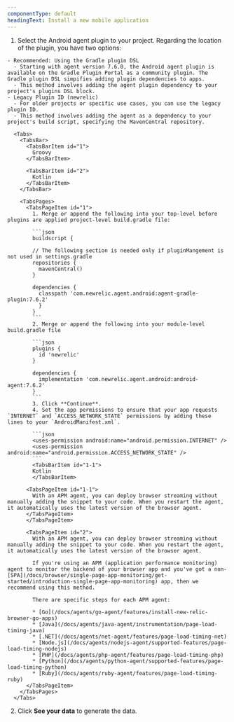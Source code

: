 ```yaml
---
componentType: default
headingText: Install a new mobile application
---
```


  1. Select the Android agent plugin to your project. Regarding the location of the plugin, you have two options:
      
    - Recommended: Using the Gradle plugin DSL
      - Starting with agent version 7.6.0, the Android agent plugin is available on the Gradle Plugin Portal as a community plugin. The Gradle plugin DSL simpifies adding plugin dependencies to apps.
      - This method involves adding the agent plugin dependency to your project's plugins DSL block.
    - Legacy Plugin ID (newrelic)
      - For older projects or specific use cases, you can use the legacy plugin ID.
      - This method involves adding the agent as a dependency to your project's build script, specifying the MavenCentral repository.

      <Tabs>
        <TabsBar>
          <TabsBarItem id="1">
            Groovy
          </TabsBarItem>

          <TabsBarItem id="2">
            Kotlin
          </TabsBarItem>
        </TabsBar>

        <TabsPages>
          <TabsPageItem id="1">
            1. Merge or append the following into your top-level before plugins are applied project-level build.gradle file:

            ```json
            buildscript {

            // The following section is needed only if pluginMangement is not used in settings.gradle 
            repositories {
              mavenCentral()
            }

            dependencies {
              classpath 'com.newrelic.agent.android:agent-gradle-plugin:7.6.2'
              }
            }
            ```
            2. Merge or append the following into your module-level build.gradle file

            ```json
            plugins {
              id 'newrelic'
            }

            dependencies {
              implementation 'com.newrelic.agent.android:android-agent:7.6.2'
            }
            ```
            3. Click **Continue**.
            4. Set the app permissions to ensure that your app requests `INTERNET` and `ACCESS_NETWORK_STATE` permissions by adding these lines to your `AndroidManifest.xml`.

            ```json
            <uses-permission android:name="android.permission.INTERNET" />
            <uses-permission android:name="android.permission.ACCESS_NETWORK_STATE" />
            ```
            <TabsBarItem id="1-1">
            Kotlin
            </TabsBarItem>

          <TabsPageItem id="1-1">
            With an APM agent, you can deploy browser streaming without manually adding the snippet to your code. When you restart the agent, it automatically uses the latest version of the browser agent.
          </TabsPageItem>
          </TabsPageItem>

          <TabsPageItem id="2">
            With an APM agent, you can deploy browser streaming without manually adding the snippet to your code. When you restart the agent, it automatically uses the latest version of the browser agent.

            If you're using an APM (application performance monitoring) agent to monitor the backend of your browser app and you've got a non-[SPA](/docs/browser/single-page-app-monitoring/get-started/introduction-single-page-app-monitoring) app, then we recommend using this method.

            There are specific steps for each APM agent:

            * [Go](/docs/agents/go-agent/features/install-new-relic-browser-go-apps)
            * [Java](/docs/agents/java-agent/instrumentation/page-load-timing-java)
            * [.NET](/docs/agents/net-agent/features/page-load-timing-net)
            * [Node.js](/docs/agents/nodejs-agent/supported-features/page-load-timing-nodejs)
            * [PHP](/docs/agents/php-agent/features/page-load-timing-php)
            * [Python](/docs/agents/python-agent/supported-features/page-load-timing-python)
            * [Ruby](/docs/agents/ruby-agent/features/page-load-timing-ruby)
          </TabsPageItem>
        </TabsPages>
      </Tabs>
  
  2. Click <DNT>**See your data**</DNT> to generate the data.